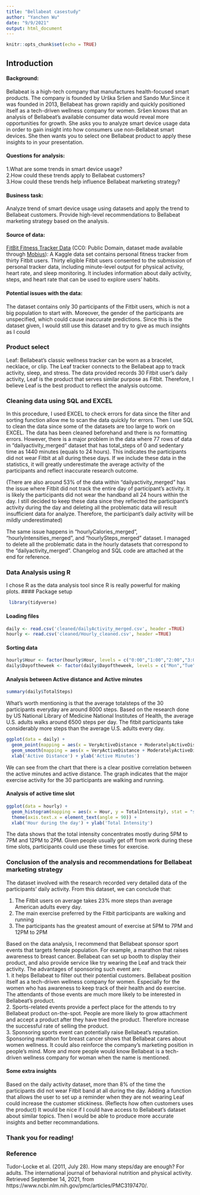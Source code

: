 ---
title: "Bellabeat casestudy"
author: "Yanchen Wu"
date: "9/9/2021"
output: html_document
---

```{r setup, include=FALSE}
knitr::opts_chunk$set(echo = TRUE)
```


## Introduction
#### Background: 
  Bellabeat is a high-tech company that manufactures health-focused smart products. The company is founded by Urška Sršen and Sando Mur.Since it was founded in 2013, Bellabeat has grown rapidly and quickly positioned itself as a tech-driven wellness company for women.
  Sršen knows that an analysis of Bellabeat’s available consumer data would reveal more opportunities for growth. She asks you to analyze smart device usage data in order to gain insight into how consumers use non-Bellabeat smart devices. She then wants you to select one Bellabeat product to apply these insights to in your presentation.

#### Questions for analysis:
1.What are some trends in smart device usage?<br/>
2.How could these trends apply to Bellabeat customers?<br/>
3.How could these trends help influence Bellabeat marketing strategy?

#### Business task: 
  Analyze trend of smart device usage using datasets and apply the trend to Bellabeat customers. Provide high-level recommendations to Bellabeat marketing strategy based on the analysis.

#### Source of data:
  [FitBit Fitness Tracker Data](https://www.kaggle.com/arashnic/fitbit) (CC0: Public Domain, dataset made available through [Mobius](https://www.kaggle.com/arashnic)): A Kaggle data set contains personal fitness tracker from thirty Fitbit users. Thirty eligible Fitbit users consented to the submission of personal tracker data, including minute-level output for physical activity, heart rate, and sleep monitoring. It includes information about daily activity, steps, and heart rate that can be used to explore users’ habits.
  
#### Potential issues with the data:
The dataset contains only 30 participants of the Fitbit users, which is not a big population to start with. Moreover, the gender of the participants are unspecified, which could cause inaccurate predictions. Since this is the dataset given, I would still use this dataset and try to give as much insights as I could

### Product select
Leaf: Bellabeat’s classic wellness tracker can be worn as a bracelet, necklace, or clip. The Leaf tracker connects to the Bellabeat app to track activity, sleep, and stress.
The data provided records 30 Fitbit user's daily activity, Leaf is the product that serves similar purpose as Fitbit. Therefore, I believe Leaf is the best product to reflect the analysis outcome.

### Cleaning data using SQL and EXCEL
In this procedure, I used EXCEL to check errors for data since the filter and sorting function allow me to scan the data quickly for errors. Then I use SQL to clean the data since some of the datasets are too large to work on EXCEL.
The data has been cleaned beforehand and there is no formatting errors. However, there is a major problem in the data where 77 rows of data in "dailyactivity_merged" dataset that has total_steps of 0 and sedentary time as 1440 minutes (equals to 24 hours). This indicates the participants did not wear Fitbit at all during these days. If we include these data in the statistics, it will greatly underestimate the average activity of the participants and reflect inaccurate research outcome.

(There are also around 53% of the data within "dailyactivity_merged" has the issue where Fitbit did not track the entire day of participant's activity. It is likely the participants did not wear the handband all 24 hours within the day. I still decided to keep these data since they reflected the participant's activity during the day and deleting all the problematic data will result insufficient data for analyze. Therefore, the participant's daily activity will be mildly underestimated)

The same issue happens in "hourlyCalories_merged", "hourlyIntensities_merged", and "hourlySteps_merged" dataset. I managed to delete all the problematic data in the hourly datasets that correspond to the "dailyactivity_merged". Changelog and SQL code are attached at the end for reference.


### Data Analysis using R
I chose R as the data analysis tool since R is really powerful for making plots.
#### Package setup
```{r loading packages}
 library(tidyverse)
```
#### Loading files
```{r}
daily <- read.csv('cleaned/dailyActivity_merged.csv', header =TRUE)
hourly <- read.csv('cleaned/Hourly_cleaned.csv', header =TRUE)
```

#### Sorting data
```{r}
hourly$Hour <- factor(hourly$Hour, levels = c("0:00","1:00","2:00","3:00","4:00","5:00","6:00","7:00","8:00","9:00","10:00","11:00","12:00","13:00","14:00","15:00","16:00","17:00","18:00","19:00","20:00","21:00","22:00","23:00"))
daily$Dayoftheweek <- factor(daily$Dayoftheweek, levels = c("Mon","Tue","Wed","Thu","Fri","Sat","Sun"))
```

#### Analysis between Active distance and Active minutes
```{r}
summary(daily$TotalSteps)
```
What's worth mentioning is that the average totalsteps of the 30 participants everyday are around 8000 steps. Based on the research done by US National Library of Medicine National Institutes of Health, the average U.S. adults walks around 6500 steps per day. The fitbit participants take considerably more steps than the average U.S. adults every day.

```{r}
ggplot(data = daily) + 
  geom_point(mapping = aes(x = VeryActiveDistance + ModeratelyActiveDistance, y = VeryActiveMinutes + FairlyActiveMinutes)) +
  geom_smooth(mapping = aes(x = VeryActiveDistance + ModeratelyActiveDistance, y = VeryActiveMinutes + FairlyActiveMinutes)) +
  xlab('Active Distance') + ylab('Active Minutes')
```

We can see from the chart that there is a clear positive correlation between the active minutes and active distance. The graph indicates that the major exercise activity for the 30 participants are walking and running.

#### Analysis of active time slot
```{r}
ggplot(data = hourly) +
  geom_histogram(mapping = aes(x = Hour, y = TotalIntensity), stat = "summary") +
  theme(axis.text.x = element_text(angle = 90)) +
  xlab('Hour during the day') + ylab('Total Intensity')
```

The data shows that the total intensity concentrates mostly during 5PM to 7PM and 12PM to 2PM. Given people usually get off from work during these time slots, participants could use these times for exercise.


### Conclusion of the analysis and recommendations for Bellabeat marketing strategy
The dataset involved with the research recorded very detailed data of the participants' daily activity. From this dataset, we can conclude that:

1. The Fitbit users on average takes 23% more steps than average American adults every day.<br/>
2. The main exercise preferred by the Fitbit participants are walking and running<br/>
3. The participants has the greatest amount of exercise at 5PM to 7PM and 12PM to 2PM<br/>


  Based on the data analysis, I recommend that Bellabeat sponsor sport events that targets female population. For example, a marathon that raises awareness to breast cancer. Bellabeat can set up booth to display their product, and also provide service like try wearing the Leaf and track their activity. The advantages of sponsoring such event are:<br/>
1. it helps Bellabeat to filter out their potential customers. Bellabeat position itself as a tech-driven wellness company for women. Especially for the women who has awareness to keep track of their health and do exercise. The attendants of those events are much more likely to be interested in Bellabeat's product.<br/>
2. Sports-related events provide a perfect place for the attends to try Bellabeat product on-the-spot. People are more likely to grow attachment and accept a product after they have tried the product. Therefore increase the successful rate of selling the product.<br/>
3. Sponsoring sports event can potentially raise Bellabeat's reputation. Sponsoring marathon for breast cancer shows that Bellabeat cares about women wellness. It could also reinforce the company's marketing position in people's mind. More and more people would know Bellabeat is a tech-driven wellness company for woman when the name is mentioned.

#### Some extra insights
Based on the daily activity dataset, more than 8% of the time the participants did not wear Fitbit band at all during the day. Adding a function that allows the user to set up a reminder when they are not wearing Leaf could increase the customer stickiness. (Reflects how often customers uses the product)
It would be nice if I could have access to Bellabeat's dataset about similar topics. Then I would be able to produce more accurate insights and better recommandations.

### Thank you for reading!

### Reference
Tudor-Locke et al. (2011, July 28). How many steps/day are enough? For adults. The international journal of behavioral nutrition and physical activity. Retrieved September 14, 2021, from https://www.ncbi.nlm.nih.gov/pmc/articles/PMC3197470/. 

